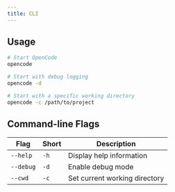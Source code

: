 ```yaml
---
title: CLI
---
```


## Usage

```bash
# Start OpenCode
opencode

# Start with debug logging
opencode -d

# Start with a specific working directory
opencode -c /path/to/project
```

## Command-line Flags

| Flag      | Short | Description                   |
| --------- | ----- | ----------------------------- |
| `--help`  | `-h`  | Display help information      |
| `--debug` | `-d`  | Enable debug mode             |
| `--cwd`   | `-c`  | Set current working directory |
